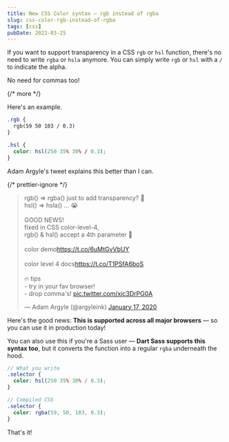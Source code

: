 ```yaml
---
title: New CSS Color syntax — rgb instead of rgba
slug: css-color-rgb-instead-of-rgba
tags: [css]
pubDate: 2022-03-25
---
```


If you want to support transparency in a CSS `rgb` or `hsl` function, there's no need to write `rgba` or `hsla` anymore. You can simply write `rgb` or `hsl` with a `/` to indicate the alpha.

No need for commas too!

{/* more */}

Here's an example.

```css
.rgb {
  rgb(59 50 103 / 0.3)
}

.hsl {
  color: hsl(250 35% 30% / 0.3);
}
```

Adam Argyle's tweet explains this better than I can.

{/* prettier-ignore */}
<blockquote class="twitter-tweet"><p lang="en" dir="ltr">rgb() ⇒ rgba() just to add transparency? 🤢<br />hsl() ⇒ hsla() ... 😭<br /><br />GOOD NEWS!<br />fixed in CSS color-level-4,<br />rgb() &amp; hsl() accept a 4th parameter 🎉<br /><br />color demo<a href="https://t.co/6uMtGvVbUY">https://t.co/6uMtGvVbUY</a><br /><br />color level 4 docs<a href="https://t.co/T1PSfA6boS">https://t.co/T1PSfA6boS</a><br /><br />🔥 tips<br />- try in your fav browser!<br />- drop comma&#39;s! <a href="https://t.co/xjc3DrPG0A">pic.twitter.com/xjc3DrPG0A</a></p>&mdash; Adam Argyle (@argyleink) <a href="https://twitter.com/argyleink/status/1218305696862588928?ref_src=twsrc%5Etfw">January 17, 2020</a></blockquote> <script async src="https://platform.twitter.com/widgets.js" charset="utf-8"></script>

Here's the good news: **This is supported across all major browsers** — so you can use it in production today!

You can also use this if you're a Sass user — **Dart Sass supports this syntax too**, but it converts the function into a regular `rgba` underneath the hood.

```scss
// What you write
.selector {
  color: hsl(250 35% 30% / 0.3);
}

// Compiled CSS
.selector {
  color: rgba(59, 50, 103, 0.3);
}
```

That's it!
